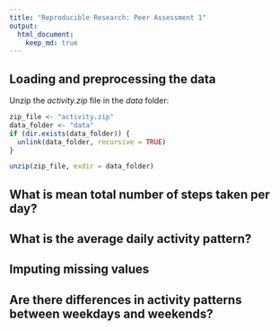 ```yaml
---
title: "Reproducible Research: Peer Assessment 1"
output: 
  html_document:
    keep_md: true
---
```



## Loading and preprocessing the data

Unzip the _activity.zip_ file in the _data_ folder:

```r
zip_file <- "activity.zip"
data_folder <- "data"
if (dir.exists(data_folder)) {
  unlink(data_folder, recursive = TRUE)
}

unzip(zip_file, exdir = data_folder)
```



## What is mean total number of steps taken per day?



## What is the average daily activity pattern?



## Imputing missing values



## Are there differences in activity patterns between weekdays and weekends?
